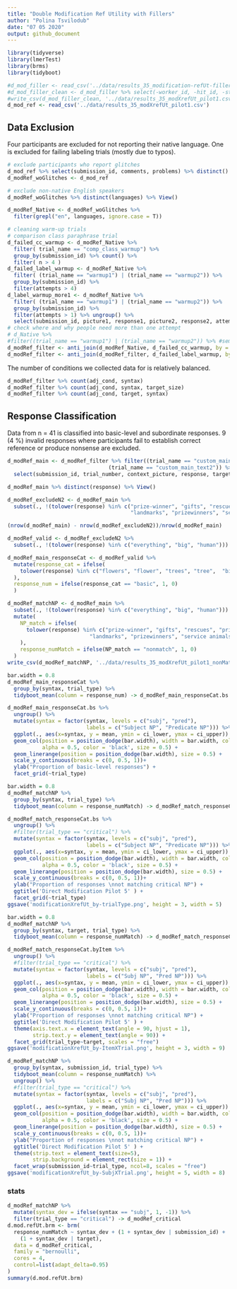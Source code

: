 ```yaml
---
title: "Double Modification Ref Utility with Fillers"
author: "Polina Tsvilodub"
date: "07 05 2020"
output: github_document
---
```


```r
library(tidyverse)
library(lmerTest)
library(brms)
library(tidyboot)
```


``` r
#d_mod_filler <- read_csv('../data/results_35_modification-refUt-filler-pilot.csv')
#d_mod_filler_clean <- d_mod_filler %>% select(-worker_id, -hit_id, -startDate, -assignment_id)
#write_csv(d_mod_filler_clean, '../data/results_35_modXrefUt_pilot1.csv')
d_mod_ref <- read_csv('../data/results_35_modXrefUt_pilot1.csv')
```
## Data Exclusion

Four participants are excluded for not reporting their native language. One is excluded for failing labeling trials (mostly due to typos).
```r
# exclude participants who report glitches
d_mod_ref %>% select(submission_id, comments, problems) %>% distinct() %>% View()
d_modRef_woGlitches <- d_mod_ref 

# exclude non-native English speakers
d_modRef_woGlitches %>% distinct(languages) %>% View()

d_modRef_Native <- d_modRef_woGlitches %>% 
  filter(grepl("en", languages, ignore.case = T)) 

# cleaning warm-up trials
# comparison class paraphrase trial
d_failed_cc_warmup <- d_modRef_Native %>% 
  filter( trial_name == "comp_class_warmup") %>%
  group_by(submission_id) %>% count() %>%
  filter( n > 4 )
d_failed_label_warmup <- d_modRef_Native %>%
  filter( (trial_name == "warmup1") | (trial_name == "warmup2")) %>%
  group_by(submission_id) %>%
  filter(attempts > 4)
d_label_warmup_more1 <- d_modRef_Native %>%
  filter( (trial_name == "warmup1") | (trial_name == "warmup2")) %>%
  group_by(submission_id) %>%
  filter(attempts > 1) %>% ungroup() %>% 
  select(submission_id, picture1, response1, picture2, response2, attempts)
# check where and why people need more than one attempt 
# d_Native %>% 
#filter((trial_name == "warmup1") | (trial_name == "warmup2")) %>% #semi_join(., d_label_warmup_more1, by=c("submission_id")) %>% #select(submission_id, picture1, response1, picture2, response2, attempts) %>% View()
d_modRef_filter <- anti_join(d_modRef_Native, d_failed_cc_warmup, by = c("submission_id"))
d_modRef_filter <- anti_join(d_modRef_filter, d_failed_label_warmup, by = c("submission_id"))
```

The number of conditions we collected data for is relatively balanced. 
``` r
d_modRef_filter %>% count(adj_cond, syntax)
d_modRef_filter %>% count(adj_cond, syntax, target_size)
d_modRef_filter %>% count(adj_cond, target, syntax)
```

## Response Classification

Data from n = 41 is classified into basic-level and subordinate responses. 9 (4 %) invalid responses where participants fail to establish correct reference or produce nonsense are excluded. 
``` r
d_modRef_main <- d_modRef_filter %>% filter((trial_name == "custom_main_text1") |
                                (trial_name == "custom_main_text2")) %>%
  select(submission_id, trial_number, context_picture, response, target_size, adj, syntax, target, item, adj_cond, trial_type )
```

``` r
d_modRef_main %>% distinct(response) %>% View()

d_modRef_excludeN2 <- d_modRef_main %>% 
  subset(., !(tolower(response) %in% c("prize-winner", "gifts", "rescues", "prizes",
                                       "landmarks", "prizewinners", "service animals", "prize winnders", "service dogs", "prize winners")))

(nrow(d_modRef_main) - nrow(d_modRef_excludeN2))/nrow(d_modRef_main)

d_modRef_valid <- d_modRef_excludeN2 %>% 
  subset(., !(tolower(response) %in% c("everything", "big", "human")))

d_modRef_main_responseCat <- d_modRef_valid %>% 
  mutate(response_cat = ifelse(
    tolower(response) %in% c("flowers", "flower", "trees", "tree",  "birds", "bird",  "dogs", "dog", "plants", "other trees" ), "basic", "subordinate"
  ),
  response_num = ifelse(response_cat == "basic", 1, 0)
  )
```

``` r
d_modRef_matchNP <- d_modRef_main %>%
  subset(., !(tolower(response) %in% c("everything", "big", "human"))) %>%
  mutate(
    NP_match = ifelse(
      tolower(response) %in% c("prize-winner", "gifts", "rescues", "prizes",
                          "landmarks", "prizewinners", "service animals", "prize winnders", "service dogs", "prize winners", "flowers", "flower", "trees", "tree",  "birds", "bird",  "dogs", "dog", "plants", "other trees"), "nonmatch", "match"
    ), 
    response_numMatch = ifelse(NP_match == "nonmatch", 1, 0)
  )
write_csv(d_modRef_matchNP, '../data/results_35_modXrefUt_pilot1_nonMatchClassified_tidy.csv')  
```

```r
bar.width = 0.8
d_modRef_main_responseCat %>%  
  group_by(syntax, trial_type) %>%
  tidyboot_mean(column = response_num) -> d_modRef_main_responseCat.bs

d_modRef_main_responseCat.bs %>%
  ungroup() %>%
  mutate(syntax = factor(syntax, levels = c("subj", "pred"), 
                         labels = c("Subject NP", "Predicate NP"))) %>%
  ggplot(., aes(x=syntax, y = mean, ymin = ci_lower, ymax = ci_upper)) +
  geom_col(position = position_dodge(bar.width), width = bar.width, color= 'black',
           alpha = 0.5, color = 'black', size = 0.5) +
  geom_linerange(position = position_dodge(bar.width), size = 0.5) +
  scale_y_continuous(breaks = c(0, 0.5, 1))+
  ylab("Proportion of basic-level responses") +
  facet_grid(~trial_type)
```

```r
bar.width = 0.8
d_modRef_matchNP %>%  
  group_by(syntax, trial_type) %>%
  tidyboot_mean(column = response_numMatch) -> d_modRef_match_responseCat.bs

d_modRef_match_responseCat.bs %>%
  ungroup() %>%
  #filter(trial_type == "critical") %>%
  mutate(syntax = factor(syntax, levels = c("subj", "pred"), 
                         labels = c("Subject NP", "Predicate NP"))) %>%
  ggplot(., aes(x=syntax, y = mean, ymin = ci_lower, ymax = ci_upper)) +
  geom_col(position = position_dodge(bar.width), width = bar.width, color= 'black',
           alpha = 0.5, color = 'black', size = 0.5) +
  geom_linerange(position = position_dodge(bar.width), size = 0.5) +
  scale_y_continuous(breaks = c(0, 0.5, 1))+
  ylab("Proportion of responses \nnot matching critical NP") +
  ggtitle('Direct Modification Pilot 5' ) +
  facet_grid(~trial_type)
ggsave('modificationXrefUt_by-trialType.png', height = 3, width = 5)
```

```r
bar.width = 0.8
d_modRef_matchNP %>%  
  group_by(syntax, target, trial_type) %>%
  tidyboot_mean(column = response_numMatch) -> d_modRef_match_responseCat.byItem

d_modRef_match_responseCat.byItem %>%
  ungroup() %>%
  #filter(trial_type == "critical") %>%
  mutate(syntax = factor(syntax, levels = c("subj", "pred"), 
                         labels = c("Subj NP", "Pred NP"))) %>%
  ggplot(., aes(x=syntax, y = mean, ymin = ci_lower, ymax = ci_upper)) +
  geom_col(position = position_dodge(bar.width), width = bar.width, color= 'black',
           alpha = 0.5, color = 'black', size = 0.5) +
  geom_linerange(position = position_dodge(bar.width), size = 0.5) +
  scale_y_continuous(breaks = c(0, 0.5, 1))+
  ylab("Proportion of responses \nnot matching critical NP") +
  ggtitle('Direct Modification Pilot 5' ) +
  theme(axis.text.x = element_text(angle = 90, hjust = 1),
        strip.text.y = element_text(angle = 90)) +
  facet_grid(trial_type~target, scales = "free")
ggsave('modificationXrefUt_by-ItemXTrial.png', height = 3, width = 9)
```

``` r

d_modRef_matchNP %>%  
  group_by(syntax, submission_id, trial_type) %>%
  tidyboot_mean(column = response_numMatch) %>%
  ungroup() %>%
  #filter(trial_type == "critical") %>%
  mutate(syntax = factor(syntax, levels = c("subj", "pred"), 
                         labels = c("Subj NP", "Pred NP"))) %>%
  ggplot(., aes(x=syntax, y = mean, ymin = ci_lower, ymax = ci_upper)) +
  geom_col(position = position_dodge(bar.width), width = bar.width, color= 'black',
           alpha = 0.5, color = 'black', size = 0.5) +
  geom_linerange(position = position_dodge(bar.width), size = 0.5) +
  scale_y_continuous(breaks = c(0, 0.5, 1))+
  ylab("Proportion of responses \nnot matching critical NP") +
  ggtitle('Direct Modification Pilot 5' ) +
  theme(strip.text = element_text(size=5),
        strip.background = element_rect(size = 1)) +
  facet_wrap(submission_id~trial_type, ncol=8, scales = "free")
ggsave('modificationXrefUt_by-SubjXTrial.png', height = 5, width = 8)

```

### stats
``` r
d_modRef_matchNP %>%
  mutate(syntax_dev = ifelse(syntax == "subj", 1, -1)) %>%
  filter(trial_type == "critical") -> d_modRef_critical
d.mod.refUt.brm <- brm(
  response_numMatch ~ syntax_dev + (1 + syntax_dev | submission_id) +
    (1 + syntax_dev | target),
  data = d_modRef_critical,
  family = "bernoulli",
  cores = 4,
  control=list(adapt_delta=0.95)
)
summary(d.mod.refUt.brm)
```